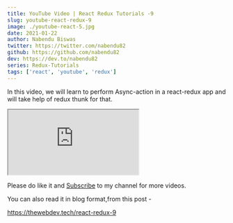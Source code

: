 ```yaml
---
title: YouTube Video | React Redux Tutorials -9
slug: youtube-react-redux-9
image: ./youtube-react-5.jpg
date: 2021-01-22
author: Nabendu Biswas
twitter: https://twitter.com/nabendu82
github: https://github.com/nabendu82
dev: https://dev.to/nabendu82
series: Redux-Tutorials
tags: ['react', 'youtube', 'redux']
---
```


In this video, we will learn to perform Async-action in a react-redux app and will take help of redux thunk for that.

<div className={styles.resp__container}>

<iframe className={styles.resp__iframe} src="https://www.youtube.com/embed/4zoh52JPBoQ" gesture="media"  allow="encrypted-media" allowfullscreen></iframe>

</div>


Please do like it and [Subscribe](https://www.youtube.com/channel/UCRf7mazcufqZxd2pR3oQJuQ?sub_confirmation=1) to my channel for more videos.

You can also read it in blog format,from this post -

https://thewebdev.tech/react-redux-9